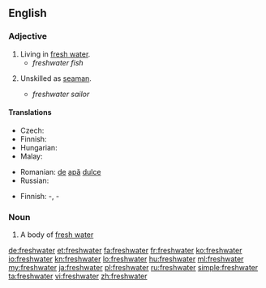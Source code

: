==English==

===Adjective===
{{en-adj|-}}

# Living in [[fresh water]].
#* ''freshwater fish''
# {{nautical}} Unskilled as [[seaman]].
#* ''freshwater sailor''

====Translations====
{{trans-top|living in fresh water}}
* Czech: {{t+|cs|sladkovodní}}
* Finnish: {{t-|fi|makeanveden}}
* Hungarian: {{t-|hu|édesvízi}}
* Malay: {{t-|ms|air tawar}}
{{trans-mid}}
* Romanian: [[de]] [[apă]] [[dulce]]
* Russian: {{t+|ru|пресноводный|tr=pr'esnovódnyj}}
{{trans-bottom}}

{{trans-top|unskilled as seaman}}
* Finnish: {{t+|fi|järvi}}-, {{t-|fi|sisävesi}}-
{{trans-mid}}
{{trans-bottom}}

===Noun===
{{wikipedia}}
{{en-noun}}

# A body of [[fresh water]]

[[de:freshwater]]
[[et:freshwater]]
[[fa:freshwater]]
[[fr:freshwater]]
[[ko:freshwater]]
[[io:freshwater]]
[[kn:freshwater]]
[[lo:freshwater]]
[[hu:freshwater]]
[[ml:freshwater]]
[[my:freshwater]]
[[ja:freshwater]]
[[pl:freshwater]]
[[ru:freshwater]]
[[simple:freshwater]]
[[ta:freshwater]]
[[vi:freshwater]]
[[zh:freshwater]]
